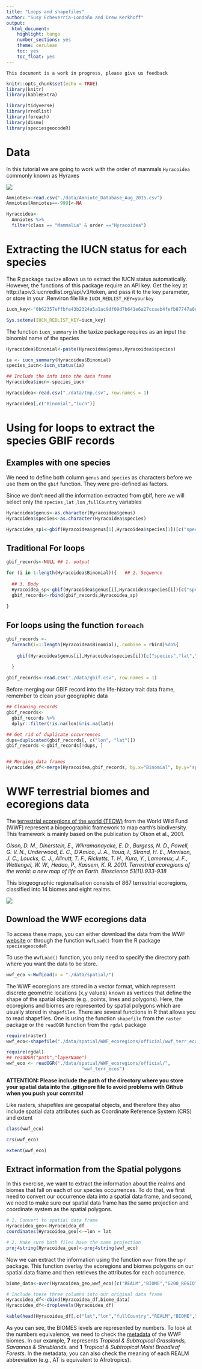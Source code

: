 ```yaml
---
title: "Loops and shapefiles"
author: "Susy Echeverría-Londoño and Drew Kerkhoff"
output:
  html_document:
    highlight: tango
    number_sections: yes
    theme: cerulean
    toc: yes
    toc_float: yes
---
```

``This document is a work in progress, please give us feedback``

```r
knitr::opts_chunk$set(echo = TRUE)
library(knitr)
library(kableExtra)
```

```r
library(tidyverse)
library(rredlist)
library(foreach)
library(dismo)
library(speciesgeocodeR)
```


# Data
In this tutorial we are going to work with the order of mammals `Hyracoidea` commonly known as Hyraxes

![](http://www.wild-facts.com/wp-content/uploads/2010/07/651px-Yellow-spotted_Rock_Hyrax-370x297.jpg)

```r
Amniotes<-read.csv("./data/Amniote_Database_Aug_2015.csv")
Amniotes[Amniotes==-999]<-NA

Hyracoidea<-
  Amniotes %>% 
  filter(class == "Mammalia" & order =="Hyracoidea")
```

# Extracting the IUCN status for each species

The R package `taxize` allows us to extract the IUCN status automatically. However, the functions of this package require an API key. Get the key at http://apiv3.iucnredlist.org/api/v3/token, and pass it to the key parameter, or store in your .Renviron file like `IUCN_REDLIST_KEY=yourkey`

```r
iucn_key<-"0b62357effbfe43b2324a5a1ac9df09d7b641e6a27ccaeb4fefb87747a0eea81"
```

```r
Sys.setenv(IUCN_REDLIST_KEY=iucn_key)
```

The function `iucn_summary` in the taxize package requires as an input the binomial name of the species

```r
Hyracoidea$Binomial<-paste(Hyracoidea$genus,Hyracoidea$species)

ia <- iucn_summary(Hyracoidea$Binomial)
species_iucn<-iucn_status(ia)

## Include the info into the data frame
Hyracoidea$iucn<-species_iucn
```

```r
Hyracoidea<-read.csv("./data/tmp.csv", row.names = 1)
```


```r
Hyracoidea[,c("Binomial","iucn")]
```

# Using for loops to extract the species GBIF records

## Examples with one species

We need to define both column `genus` and `species` as characters before we use them on the `gbif` function. They were pre-defined as factors. 

Since we don't need all the information extracted from gbif, here we will select only the `species` ,`lat` ,`lon` ,`fullCountry` variables

```r
Hyracoidea$genus<-as.character(Hyracoidea$genus)
Hyracoidea$species<-as.character(Hyracoidea$species)

Hyracoidea_sp1<-gbif(Hyracoidea$genus[1],Hyracoidea$species[1])[c("species","lat","lon","fullCountry")]
```

## Traditional For loops

```r
gbif_records<-NULL ## 1. output

for (i in 1:length(Hyracoidea$Binomial)){   ## 2. Sequence
  
  ## 3. Body
  Hyracoidea_sp<-gbif(Hyracoidea$genus[i],Hyracoidea$species[i])[c("species","lat","lon","fullCountry")]
  gbif_records<-rbind(gbif_records,Hyracoidea_sp)
  
}
```

## For loops using the function `foreach`

```r
gbif_records <-
  foreach(i=1:length(Hyracoidea$Binomial),.combine = rbind)%do%{
    
    gbif(Hyracoidea$genus[i],Hyracoidea$species[i])[c("species","lat","lon","fullCountry")]
    
  }
```

```r
gbif_records<-read.csv("./data/gbif.csv", row.names = 1)
```


Before merging our GBIF record into the life-history trait data frame, remember to clean your geographic data

```r
## Cleaning records
gbif_records<-
  gbif_records %>% 
  dplyr::filter(!is.na(lon)&!is.na(lat))

## Get rid of duplicate occurrences
dups=duplicated(gbif_records[, c("lon", "lat")])
gbif_records <-gbif_records[!dups, ]


## Merging data frames
Hyracoidea_df<-merge(Hyracoidea,gbif_records, by.x="Binomial", by.y="species")
```

# WWF terrestrial biomes and ecoregions data

The [terrestrial ecoregions of the world (TEOW)](https://www.worldwildlife.org/publications/terrestrial-ecoregions-of-the-world) from the World Wild Fund (WWF) represent a biogeographic framework to map earth's biodiversity. This framework is mainly based on the publication by Olson et al., 2001. 

*Olson, D. M., Dinerstein, E., Wikramanayake, E. D., Burgess, N. D., Powell, G. V. N., Underwood, E. C., D'Amico, J. A., Itoua, I., Strand, H. E., Morrison, J. C., Loucks, C. J., Allnutt, T. F., Ricketts, T. H., Kura, Y., Lamoreux, J. F., Wettengel, W. W., Hedao, P., Kassem, K. R. 2001. Terrestrial ecoregions of the world: a new map of life on Earth. Bioscience 51(11):933-938*

This biogeographic regionalisation consists of 867 terrestrial ecoregions, classified into 14 biomes and eight realms.

![](./figs/Olson_map.png)

## Download the WWF ecoregions data

To access these maps, you can either download the data from the WWF [website](https://www.worldwildlife.org/publications/terrestrial-ecoregions-of-the-world) or through the function `WwfLoad()` from the R package `speciesgeocodeR`

To use the `WwfLoad()` function, you only need to specify the directory path where you want the data to be store.

```r
wwf_eco <-WwfLoad(x = "./data/spatial/")
```

The WWF ecoregions are stored in a vector format, which represent discrete geometric locations (x,y values) known as vertices that define the shape of the spatial objects (e.g., points, lines and polygons). Here, the ecoregions and biomes are represented by spatial polygons which are usually stored in `shapefiles`. There are several functions in R that allows you to read shapefiles. One is using the function `shapefile` from the `raster` package or the `readOGR` function from the `rgdal` package

```r
require(raster)
wwf_eco<-shapefile("./data/spatial/WWF_ecoregions/official/wwf_terr_ecos.shp")

require(rgdal)
## readOGR("path","layerName") 
wwf_eco <- readOGR("./data/spatial/WWF_ecoregions/official/",
                            "wwf_terr_ecos")
```


**ATTENTION: Please include the path of the directory where you store your spatial data into the .gitignore file to avoid problems with Github when you push your commits!**

Like rasters, shapefiles are geospatial objects, and therefore they also include spatial data attributes such as Coordinate Reference System (CRS) and extent

```r
class(wwf_eco)

crs(wwf_eco)

extent(wwf_eco)
```

## Extract information from the Spatial polygons

In this exercise, we want to extract the information about the realms and biomes that fall on each of our species occurrences. To do that, we first need to convert our occurrence data into a spatial data frame, and second, we need to make sure our spatial data frame has the same projection and coordinate system as the spatial polygons. 

```r
# 1. Convert to spatial data frame
Hyracoidea_geo<-Hyracoidea_df
coordinates(Hyracoidea_geo)<-~lon + lat

# 2. Make sure both files have the same projection
proj4string(Hyracoidea_geo)<-proj4string(wwf_eco)
```

Now we can extract the information using the function `over` from the `sp` r package. This function overlay the ecoregions and biomes polygons on our spatial data frame and then retrieves the attributes for each occurrence. 

```r
biome_data<-over(Hyracoidea_geo,wwf_eco)[c("REALM","BIOME","G200_REGIO")]

# Include these three columns into our original data frame
Hyracoidea_df<-cbind(Hyracoidea_df,biome_data)
Hyracoidea_df<-droplevels(Hyracoidea_df)

kable(head(Hyracoidea_df[,c("lat","lon","fullCountry","REALM","BIOME","G200_REGIO")]))
```

As you can see, the BIOMES levels are represented by numbers. To look at the numbers equivalence, we need to check the [metadata](https://www.lib.ncsu.edu/gis/esridm/2004/help/world/wwf_terr.sdc.htm#1) of the WWF biomes. In our example, **7** represents _Tropical & Subtropical Grasslands, Savannas & Shrublands._ and **1** _Tropical & Subtropical Moist Broadleaf Forests_. In the metadata, you can also check the meaning of each REALM abbreviation (e.g., AT is equivalent to Afrotropics). 










